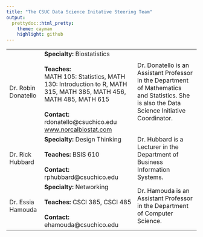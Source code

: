 ```yaml
---
title: "The CSUC Data Science Initative Steering Team"
output:
  prettydoc::html_pretty:
    theme: cayman
    highlight: github
---
```



<table>
<tbody>

<tr>
<td>Dr. Robin Donatello<img src="images/robin.jpg" alt="" /></td>
<td><strong>Specialty: </strong> Biostatistics <br> <br>
    <strong>Teaches: </strong><br>
        MATH 105: Statistics, MATH 130: Introduction to R, MATH 315, MATH 385, MATH 456, MATH 485, MATH 615 <br> <br>
    <strong>Contact: </strong> rdonatello@csuchico.edu <br>
    <a href="www.norcalbiostat.com">www.norcalbiostat.com</a> <br> </td>
<td>Dr. Donatello is an Assistant Professor in the Department of Mathematics and Statistics. She is also the Data Science Initiative Coordinator.</td>
</tr>

<tr>
<td>Dr. Rick Hubbard<img src="images/rick.jpg" alt="" /></td>
<td><strong>Specialty: </strong> Design Thinking <br> <br>
    <strong>Teaches: </strong>BSIS 610  <br><br>
    <strong>Contact: </strong> rphubbard@csuchico.edu <br> 
    </td>
<td> Dr. Hubbard is a Lecturer in the Department of Business Information Systems. 
</td>
</tr>

<tr>
<td>Dr. Essia Hamouda<img src="images/essia.jpg" alt="" /></td>
<td><strong>Specialty: </strong> Networking <br> <br>
    <strong>Teaches: </strong>CSCI 385, CSCI 485 <br> <br>
    <strong>Contact: </strong> ehamouda@csuchico.edu 
</td>
<td> Dr. Hamouda is an Assistant Professor in the Department of Computer Science. 
</td>
</tr>

</tbody>
</table>
